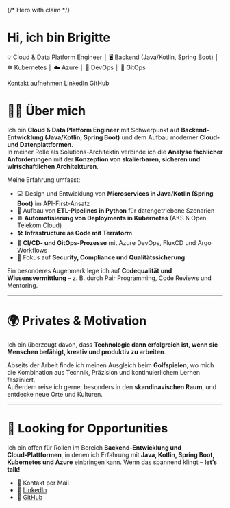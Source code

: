 
{/* Hero with claim */}
<div className="hero hero--primary" style={{padding: '3rem 0'}}>
    <div className="container">
        <h1 className="hero__title" style={{marginBottom: '0.5rem'}}>Hi, ich bin <strong>Brigitte</strong></h1>
        <p className="hero__subtitle" style={{fontSize: '1.05rem', lineHeight: 1.6}}>
            💡 Cloud & Data Platform Engineer │ 🖥️ Backend (Java/Kotlin, Spring Boot) │ ☸️ Kubernetes │ ☁️ Azure │ 🔧 DevOps │ 🧩 GitOps
        </p>
        <div className="buttons" style={{display: 'flex', gap: '0.75rem', flexWrap: 'wrap'}}>
            <Link className="button button--secondary button--lg" to="mailto:brigitte_boehm@outlook.de">Kontakt aufnehmen</Link>
            <Link className="button button--outline button--lg" to="https://www.linkedin.com/in/brigitte-boehm-34b7a025/">LinkedIn</Link>
            <Link className="button button--outline button--lg" to="https://github.com/bri-b-dev">GitHub</Link>
        </div>
    </div>
</div>

# 👩‍💻 Über mich

Ich bin **Cloud & Data Platform Engineer** mit Schwerpunkt auf **Backend-Entwicklung (Java/Kotlin, Spring Boot)** und dem Aufbau moderner **Cloud- und Datenplattformen**.  
In meiner Rolle als Solutions-Architektin verbinde ich die **Analyse fachlicher Anforderungen** mit der **Konzeption von skalierbaren, sicheren und wirtschaftlichen Architekturen**.  

Meine Erfahrung umfasst:

- 💻 Design und Entwicklung von **Microservices in Java/Kotlin (Spring Boot)** im API-First-Ansatz  
- 🐍 Aufbau von **ETL-Pipelines in Python** für datengetriebene Szenarien  
- ☸️ **Automatisierung von Deployments in Kubernetes** (AKS & Open Telekom Cloud)  
- 🛠️ **Infrastructure as Code mit Terraform**  
- 🔄 **CI/CD- und GitOps-Prozesse** mit Azure DevOps, FluxCD und Argo Workflows  
- 🔐 Fokus auf **Security, Compliance und Qualitätssicherung**  

Ein besonderes Augenmerk lege ich auf **Codequalität und Wissensvermittlung** – z. B. durch Pair Programming, Code Reviews und Mentoring.

---

# 🌍 Privates & Motivation

Ich bin überzeugt davon, dass **Technologie dann erfolgreich ist, wenn sie Menschen befähigt, kreativ und produktiv zu arbeiten**.  

Abseits der Arbeit finde ich meinen Ausgleich beim **Golfspielen**, wo mich die Kombination aus Technik, Präzision und kontinuierlichem Lernen fasziniert.  
Außerdem reise ich gerne, besonders in den **skandinavischen Raum**, und entdecke neue Orte und Kulturen.  

---

# 🚀 Looking for Opportunities

Ich bin offen für Rollen im Bereich **Backend‑Entwicklung und Cloud‑Plattformen**, in denen ich Erfahrung mit **Java, Kotlin, Spring Boot, Kubernetes und Azure** einbringen kann.
Wenn das spannend klingt – **let’s talk!**

- 📧 <Link to="mailto:brigitte_boehm@outlook.de">Kontakt per Mail</Link>  
- 💼 [LinkedIn](https://www.linkedin.com/in/brigitte-boehm-34b7a025/)
- 🐙 [GitHub](https://github.com/bri-b-dev)
